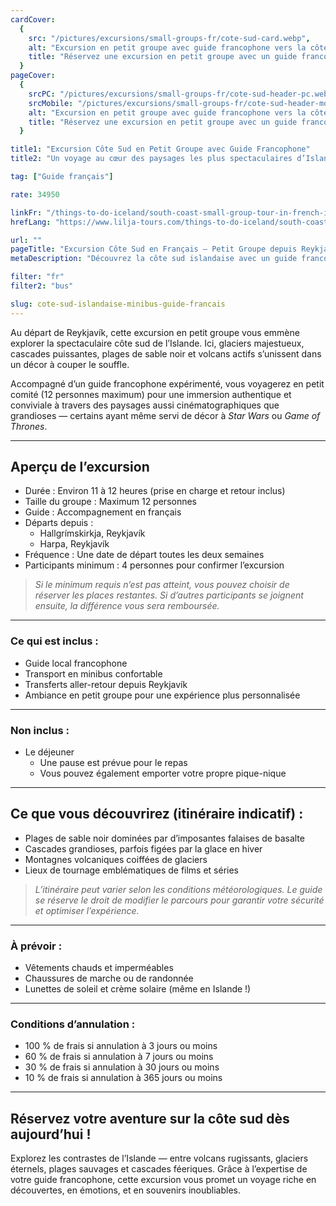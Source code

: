 ```yaml
---
cardCover:
  {
    src: "/pictures/excursions/small-groups-fr/cote-sud-card.webp",
    alt: "Excursion en petit groupe avec guide francophone vers la côte sud de l’Islande",
    title: "Réservez une excursion en petit groupe avec un guide francophone vers la côte sud de l’Islande",
  }
pageCover:
  {
    srcPC: "/pictures/excursions/small-groups-fr/cote-sud-header-pc.webp",
    srcMobile: "/pictures/excursions/small-groups-fr/cote-sud-header-mobile.webp",
    alt: "Excursion en petit groupe avec guide francophone vers la côte sud de l’Islande",
    title: "Réservez une excursion en petit groupe avec un guide francophone vers la côte sud de l’Islande",
  }

title1: "Excursion Côte Sud en Petit Groupe avec Guide Francophone"
title2: "Un voyage au cœur des paysages les plus spectaculaires d’Islande"

tag: ["Guide français"]

rate: 34950

linkFr: "/things-to-do-iceland/south-coast-small-group-tour-in-french-iceland"
hrefLang: "https://www.lilja-tours.com/things-to-do-iceland/south-coast-small-group-tour-in-french-iceland"

url: ""
pageTitle: "Excursion Côte Sud en Français – Petit Groupe depuis Reykjavík"
metaDescription: "Découvrez la côte sud islandaise avec un guide francophone. Cascades, plages noires et volcans lors d’une excursion intimiste au départ de Reykjavík."

filter: "fr"
filter2: "bus"

slug: cote-sud-islandaise-minibus-guide-francais
---
```


Au départ de Reykjavík, cette excursion en petit groupe vous emmène explorer la spectaculaire côte sud de l’Islande. Ici, glaciers majestueux, cascades puissantes, plages de sable noir et volcans actifs s’unissent dans un décor à couper le souffle.

Accompagné d’un guide francophone expérimenté, vous voyagerez en petit comité (12 personnes maximum) pour une immersion authentique et conviviale à travers des paysages aussi cinématographiques que grandioses — certains ayant même servi de décor à _Star Wars_ ou _Game of Thrones_.

---

## Aperçu de l’excursion

- Durée : Environ 11 à 12 heures (prise en charge et retour inclus)
- Taille du groupe : Maximum 12 personnes
- Guide : Accompagnement en français
- Départs depuis :
  - Hallgrímskirkja, Reykjavík
  - Harpa, Reykjavík
- Fréquence : Une date de départ toutes les deux semaines
- Participants minimum : 4 personnes pour confirmer l’excursion

> _Si le minimum requis n’est pas atteint, vous pouvez choisir de réserver les places restantes. Si d’autres participants se joignent ensuite, la différence vous sera remboursée._

---

### Ce qui est inclus :

- Guide local francophone
- Transport en minibus confortable
- Transferts aller-retour depuis Reykjavík
- Ambiance en petit groupe pour une expérience plus personnalisée

---

### Non inclus :

- Le déjeuner
  - Une pause est prévue pour le repas
  - Vous pouvez également emporter votre propre pique-nique

---

## Ce que vous découvrirez (itinéraire indicatif) :

- Plages de sable noir dominées par d’imposantes falaises de basalte
- Cascades grandioses, parfois figées par la glace en hiver
- Montagnes volcaniques coiffées de glaciers
- Lieux de tournage emblématiques de films et séries

> _L’itinéraire peut varier selon les conditions météorologiques. Le guide se réserve le droit de modifier le parcours pour garantir votre sécurité et optimiser l’expérience._

---

### À prévoir :

- Vêtements chauds et imperméables
- Chaussures de marche ou de randonnée
- Lunettes de soleil et crème solaire (même en Islande !)

---

### Conditions d’annulation :

- 100 % de frais si annulation à 3 jours ou moins
- 60 % de frais si annulation à 7 jours ou moins
- 30 % de frais si annulation à 30 jours ou moins
- 10 % de frais si annulation à 365 jours ou moins

---

## Réservez votre aventure sur la côte sud dès aujourd’hui !

Explorez les contrastes de l’Islande — entre volcans rugissants, glaciers éternels, plages sauvages et cascades féeriques. Grâce à l’expertise de votre guide francophone, cette excursion vous promet un voyage riche en découvertes, en émotions, et en souvenirs inoubliables.

<script
  type="text/javascript"
  src="https://widgets.bokun.io/assets/javascripts/apps/build/BokunWidgetsLoader.js?bookingChannelUUID=97236c68-b945-4a96-8587-660bdc4c45fd"
  async
></script>

<div
  class="bokunWidget"
  data-src="https://widgets.bokun.io/online-sales/97236c68-b945-4a96-8587-660bdc4c45fd/experience-calendar/969932"
></div>
